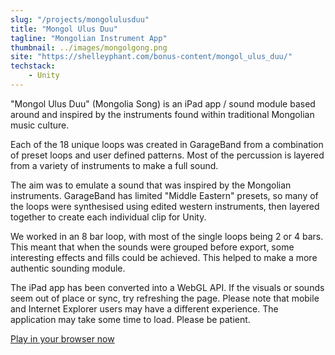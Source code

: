 ```yaml
---
slug: "/projects/mongolulusduu"
title: "Mongol Ulus Duu"
tagline: "Mongolian Instrument App"
thumbnail: ../images/mongolgong.png
site: "https://shelleyphant.com/bonus-content/mongol_ulus_duu/"
techstack:
    - Unity
---
```


"Mongol Ulus Duu" (Mongolia Song) is an iPad app / sound module based around and inspired by the instruments found within traditional Mongolian music culture.

Each of the 18 unique loops was created in GarageBand from a combination of preset loops and user defined patterns. Most of the percussion is layered from a variety of instruments to make a full sound.

The aim was to emulate a sound that was inspired by the Mongolian instruments. GarageBand has limited "Middle Eastern" presets, so many of the loops were synthesised using edited western instruments, then layered together to create each individual clip for Unity.

We worked in an 8 bar loop, with most of the single loops being 2 or 4 bars. This meant that when the sounds were grouped before export, some interesting effects and fills could be achieved. This helped to make a more authentic sounding module.

The iPad app has been converted into a WebGL API. If the visuals or sounds seem out of place or sync, try refreshing the page. Please note that mobile and Internet Explorer users may have a different experience. The application may take some time to load. Please be patient.

[Play in your browser now](https://shelleyphant.com/bonus-content/mongol_ulus_duu/)
